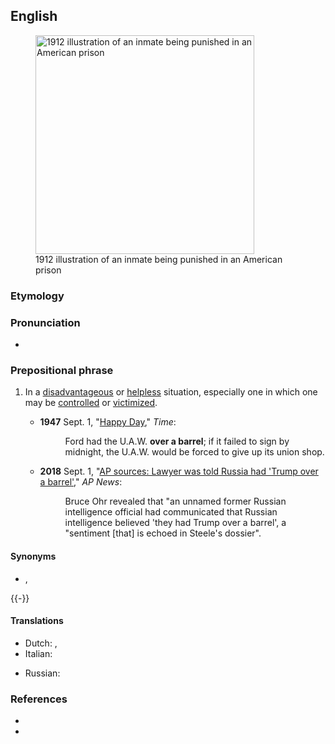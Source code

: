 ==English==
[[Image:Punishment of the Paddle, 1912.jpg|right|350px|thumb|1912 illustration of an inmate being punished in an American prison]]

===Etymology===
{{rfe|en}}

===Pronunciation===
* {{audio|en|En-au-over a barrel.ogg|Audio (AU)}}

===Prepositional phrase===
{{en-PP}}

# {{lb|en|idiomatic}} In a [[disadvantageous]] or [[helpless]] situation, especially one in which one may be [[control]]led or [[victimize]]d.
#* '''1947''' Sept. 1, "[https://web.archive.org/web/20090513092035/http://www.time.com/time/magazine/article/0,9171,887580,00.html Happy Day]," ''Time'':
#*: Ford had the U.A.W. '''over a barrel'''; if it failed to sign by midnight, the U.A.W. would be forced to give up its union shop.
#* '''2018''' Sept. 1, "[https://apnews.com/4ac772445073491aa7d3ca9e558e0144/AP:-Justice-lawyer-was-told-Russia-had-%27Trump-over-a-barrel AP sources: Lawyer was told Russia had 'Trump over a barrel']," ''AP News'':
#*: Bruce Ohr revealed that "an unnamed former Russian intelligence official had communicated that Russian intelligence believed 'they had Trump over a barrel', a "sentiment [that] is echoed in Steele's dossier".

====Synonyms====
* {{l|en|up a tree}}, {{l|en|up the creek}}

{{-}}
====Translations====
{{trans-top|in a helpless situation}}
* Dutch: {{t+|nl|hopeloos}}, {{t|nl|in de knel}}
* Italian: {{t|it|spalle al muro}}
{{trans-mid}}
* Russian: {{t|ru|[[заста́ть]] [[кто-либо|кого́-ли́бо]] [[враспло́х]]}}
{{trans-bottom}}

===References===
* {{R:Dictionary.com}}
* {{R:Merriam Webster Online}}